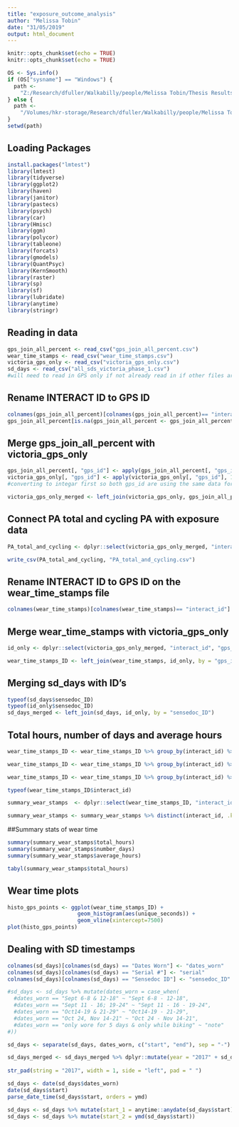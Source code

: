 ```yaml
---
title: "exposure_outcome_analysis"
author: "Melissa Tobin"
date: "31/05/2019"
output: html_document
---
```


```r
knitr::opts_chunk$set(echo = TRUE)
knitr::opts_chunk$set(echo = TRUE)

OS <- Sys.info()
if (OS["sysname"] == "Windows") {
  path <-
    "Z:/Research/dfuller/Walkabilly/people/Melissa Tobin/Thesis Results/INTERACT thesis Analysis"
} else {
  path <-
    "/Volumes/hkr-storage/Research/dfuller/Walkabilly/people/Melissa Tobin/Thesis Results/INTERACT thesis Analysis"
}
setwd(path)
```

## Loading Packages
```r
install.packages("lmtest")
library(lmtest)
library(tidyverse)
library(ggplot2)
library(haven)
library(janitor)
library(pastecs)
library(psych)
library(car)
library(Hmisc)
library(ggm)
library(polycor)
library(tableone)
library(forcats)
library(gmodels)
library(QuantPsyc)
library(KernSmooth)
library(raster)
library(sp)
library(sf)
library(lubridate)
library(anytime)
library(stringr)
```

## Reading in data
```r
gps_join_all_percent <- read_csv("gps_join_all_percent.csv")
wear_time_stamps <- read_csv("wear_time_stamps.csv")
victoria_gps_only <- read_csv("victoria_gps_only.csv")
sd_days <- read_csv("all_sds_victoria_phase_1.csv")
#will need to read in GPS only if not already read in if other files are open
```

## Rename INTERACT ID to GPS ID
```r
colnames(gps_join_all_percent)[colnames(gps_join_all_percent)== "interact_id"] <- "gps_id" #this is the gps ID not interact ID. Changed name to reflect that
gps_join_all_percent[is.na(gps_join_all_percent <- gps_join_all_percent)] <- 0 #converted NA's to zero to make merging easier. 
```

## Merge gps_join_all_percent with victoria_gps_only 
```r
gps_join_all_percent[, "gps_id"] <- apply(gps_join_all_percent[, "gps_id"], 1, function(x) as.integer(x))
victoria_gps_only[, "gps_id"] <- apply(victoria_gps_only[, "gps_id"], 1, function(x) as.integer(x))
#converting to integar first so both gps_id are using the same data format

victoria_gps_only_merged <- left_join(victoria_gps_only, gps_join_all_percent, by = "gps_id") #successfully merged 
```

## Connect PA total and cycling PA with exposure data
```r
PA_total_and_cycling <- dplyr::select(victoria_gps_only_merged, "interact_id", "Cycling_formula", "total_pa_met_formula", "proportion_PA", "n.x", "n.y", "amount", "percent")

write_csv(PA_total_and_cycling, "PA_total_and_cycling.csv")
```

## Rename INTERACT ID to GPS ID on the wear_time_stamps file
```r
colnames(wear_time_stamps)[colnames(wear_time_stamps)== "interact_id"] <- "gps_id" #this is the gps ID not interact ID. Changed name to reflect that
```

## Merge wear_time_stamps with victoria_gps_only 
```r
id_only <- dplyr::select(victoria_gps_only_merged, "interact_id", "gps_id", "sensedoc_ID" )

wear_time_stamps_ID <- left_join(wear_time_stamps, id_only, by = "gps_id")
```

## Merging sd_days with ID's 
```r
typeof(sd_days$sensedoc_ID)
typeof(id_only$sensedoc_ID)
sd_days_merged <- left_join(sd_days, id_only, by = "sensedoc_ID")
```

## Total hours, number of days and average hours 
```r
wear_time_stamps_ID <- wear_time_stamps_ID %>% group_by(interact_id) %>% mutate(total_hours = sum(unique_hours))

wear_time_stamps_ID <- wear_time_stamps_ID %>% group_by(interact_id) %>% mutate(number_days = sum(unique_days))

wear_time_stamps_ID <- wear_time_stamps_ID %>% group_by(interact_id) %>% mutate(average_hours = total_hours/number_days)

typeof(wear_time_stamps_ID$interact_id)

summary_wear_stamps  <- dplyr::select(wear_time_stamps_ID, "interact_id", "total_hours", "number_days", "average_hours") #creating a new data frame with just this info

summary_wear_stamps <- summary_wear_stamps %>% distinct(interact_id, .keep_all = TRUE) #removes duplicates
```

##Summary stats of wear time
```r
summary(summary_wear_stamps$total_hours)
summary(summary_wear_stamps$number_days)
summary(summary_wear_stamps$average_hours)

tabyl(summary_wear_stamps$total_hours)
```

## Wear time plots 
```r
histo_gps_points <- ggplot(wear_time_stamps_ID) + 
                      geom_histogram(aes(unique_seconds)) + 
                      geom_vline(xintercept=7500)
plot(histo_gps_points)

```

## Dealing with SD timestamps
```r
colnames(sd_days)[colnames(sd_days) == "Dates Worn"] <- "dates_worn"
colnames(sd_days)[colnames(sd_days) == "Serial #"] <- "serial"
colnames(sd_days)[colnames(sd_days) == "Sensedoc ID"] <- "sensedoc_ID"

#sd_days <- sd_days %>% mutate(dates_worn = case_when(
  #dates_worn == "Sept 6-8 & 12-18" ~ "Sept 6-8 - 12-18",
  #dates_worn == "Sept 11 - 16; 19-24" ~ "Sept 11 - 16 - 19-24",
  #dates_worn == "Oct14-19 & 21-29" ~ "Oct14-19 - 21-29",
  #dates_worn == "Oct 24, Nov 14-21" ~ "Oct 24 - Nov 14-21",
  #dates_worn == "only wore for 5 days & only while biking" ~ "note"
#))

sd_days <- separate(sd_days, dates_worn, c("start", "end"), sep = "-")

sd_days_merged <- sd_days_merged %>% dplyr::mutate(year = "2017" + sd_days_merged$start)  
  
str_pad(string = "2017", width = 1, side = "left", pad = " ")

sd_days <- date(sd_days$dates_worn)
date(sd_days$start)
parse_date_time(sd_days$start, orders = ymd)

sd_days <- sd_days %>% mutate(start_1 = anytime::anydate(sd_days$start))
sd_days <- sd_days %>% mutate(start_2 = ymd(sd_days$start))

```


